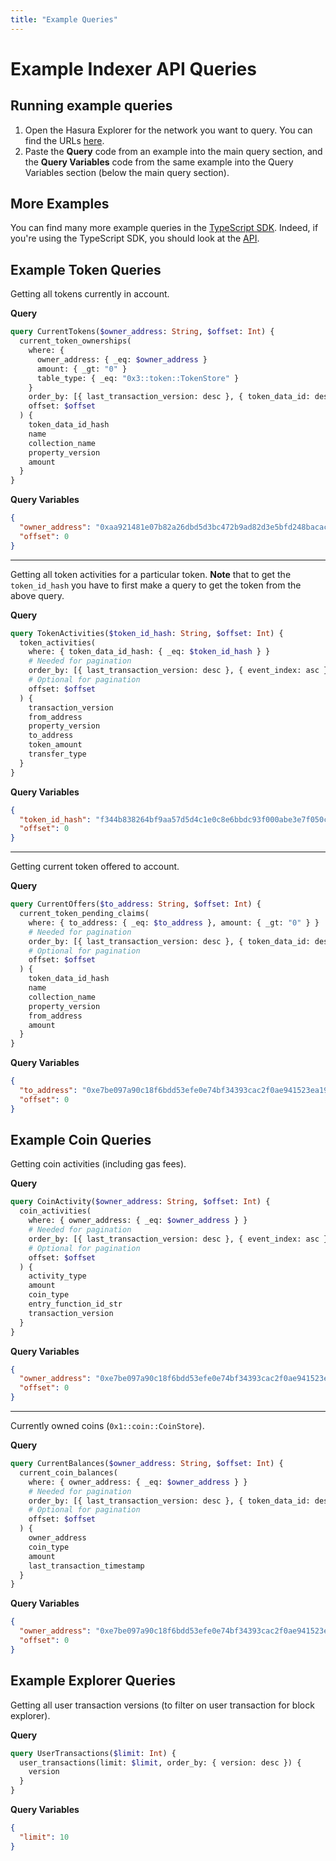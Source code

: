 ```yaml
---
title: "Example Queries"
---
```


# Example Indexer API Queries


<IndexerBetaNotice />

## Running example queries

1. Open the Hasura Explorer for the network you want to query. You can find the URLs [here](labs-hosted.mdx#hasura-explorer).
2. Paste the **Query** code from an example into the main query section, and the **Query Variables** code from the same example into the Query Variables section (below the main query section).

## More Examples

You can find many more example queries in the [TypeScript SDK](https://github.com/aptos-labs/aptos-ts-sdk/tree/main/src/internal/queries). Indeed, if you're using the TypeScript SDK, you should look at the [API](https://github.com/aptos-labs/aptos-ts-sdk/tree/main/src/api).

## Example Token Queries

Getting all tokens currently in account.

**Query**

```graphql filename="Query"
query CurrentTokens($owner_address: String, $offset: Int) {
  current_token_ownerships(
    where: {
      owner_address: { _eq: $owner_address }
      amount: { _gt: "0" }
      table_type: { _eq: "0x3::token::TokenStore" }
    }
    order_by: [{ last_transaction_version: desc }, { token_data_id: desc }]
    offset: $offset
  ) {
    token_data_id_hash
    name
    collection_name
    property_version
    amount
  }
}
```

**Query Variables**

```json filename="Query Variables"
{
  "owner_address": "0xaa921481e07b82a26dbd5d3bc472b9ad82d3e5bfd248bacac160eac51687c2ff",
  "offset": 0
}
```

---

Getting all token activities for a particular token. **Note** that to get the `token_id_hash` you have to first make a query to get the token from the above query.

**Query**

```graphql filename="Query"
query TokenActivities($token_id_hash: String, $offset: Int) {
  token_activities(
    where: { token_data_id_hash: { _eq: $token_id_hash } }
    # Needed for pagination
    order_by: [{ last_transaction_version: desc }, { event_index: asc }]
    # Optional for pagination
    offset: $offset
  ) {
    transaction_version
    from_address
    property_version
    to_address
    token_amount
    transfer_type
  }
}
```

**Query Variables**

```json filename="Query Variables"
{
  "token_id_hash": "f344b838264bf9aa57d5d4c1e0c8e6bbdc93f000abe3e7f050c2a0f4dc23d030",
  "offset": 0
}
```

---

Getting current token offered to account.

**Query**

```graphql filename="Query"
query CurrentOffers($to_address: String, $offset: Int) {
  current_token_pending_claims(
    where: { to_address: { _eq: $to_address }, amount: { _gt: "0" } }
    # Needed for pagination
    order_by: [{ last_transaction_version: desc }, { token_data_id: desc }]
    # Optional for pagination
    offset: $offset
  ) {
    token_data_id_hash
    name
    collection_name
    property_version
    from_address
    amount
  }
}
```

**Query Variables**

```json filename="Query Variables"
{
  "to_address": "0xe7be097a90c18f6bdd53efe0e74bf34393cac2f0ae941523ea196a47b6859edb",
  "offset": 0
}
```

## Example Coin Queries

Getting coin activities (including gas fees).

**Query**

```graphql filename="Query"
query CoinActivity($owner_address: String, $offset: Int) {
  coin_activities(
    where: { owner_address: { _eq: $owner_address } }
    # Needed for pagination
    order_by: [{ last_transaction_version: desc }, { event_index: asc }]
    # Optional for pagination
    offset: $offset
  ) {
    activity_type
    amount
    coin_type
    entry_function_id_str
    transaction_version
  }
}
```

**Query Variables**

```json filename="Query Variables"
{
  "owner_address": "0xe7be097a90c18f6bdd53efe0e74bf34393cac2f0ae941523ea196a47b6859edb",
  "offset": 0
}
```

---

Currently owned coins (`0x1::coin::CoinStore`).

**Query**

```graphql filename="Query"
query CurrentBalances($owner_address: String, $offset: Int) {
  current_coin_balances(
    where: { owner_address: { _eq: $owner_address } }
    # Needed for pagination
    order_by: [{ last_transaction_version: desc }, { token_data_id: desc }]
    # Optional for pagination
    offset: $offset
  ) {
    owner_address
    coin_type
    amount
    last_transaction_timestamp
  }
}
```

**Query Variables**

```json filename="Query Variables"
{
  "owner_address": "0xe7be097a90c18f6bdd53efe0e74bf34393cac2f0ae941523ea196a47b6859edb",
  "offset": 0
}
```

## Example Explorer Queries

Getting all user transaction versions (to filter on user transaction for block explorer).

**Query**

```graphql filename="Query"
query UserTransactions($limit: Int) {
  user_transactions(limit: $limit, order_by: { version: desc }) {
    version
  }
}
```

**Query Variables**

```json filename="Query Variables"
{
  "limit": 10
}
```
